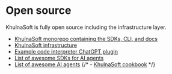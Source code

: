 # Open source

KhulnaSoft is fully open source including the infrastructure layer.

- [KhulnaSoft monorepo containing the SDKs, CLI, and docs](https://github.com/khulnasoft/khulnasoft)
- [KhulnaSoft infrastructure](https://github.com/khulnasoft/infra)
- [Example code interpreter ChatGPT plugin](https://github.com/khulnasoft/llm-code-interpreter)
- [List of awesome SDKs for AI agents](https://github.com/khulnasoft/awesome-sdks-for-ai-agents)
- [List of awesome AI agents](https://github.com/khulnasoft/awesome-ai-agents)
{/* - [KhulnaSoft cookbook](https://github.com/khulnasoft/khulnasoft-cookbook) */}
